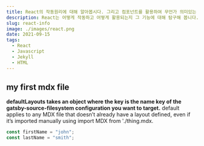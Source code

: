 ```yaml
---
title: React의 작동원리에 대해 알아봅시다. 그리고 컴포넌트를 활용하여 무언가 의미있는 것을 만들어 봅시다.
description: React는 어떻게 작동하고 어떻게 활용되는지 그 기능에 대해 탐구해 봅니다.
slug: react-info
image: ./images/react.png
date: 2021-09-15
tags:
  - React
  - Javascript
  - Jekyll
  - HTML
---
```


## my first mdx file

**defaultLayouts takes an object where the key is the name key of the gatsby-source-filesystem configuration
you want to target.** default applies to any MDX file that doesn’t already have a layout defined, even if it’s
imported manually using import MDX from './thing.mdx.

<div className="code">

```js
const firstName = "john";
const lastName = "smith";
```

</div>
